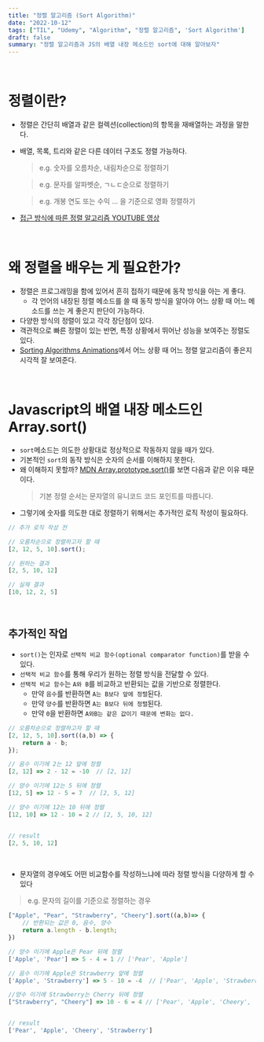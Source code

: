 ```yaml
---
title: "정렬 알고리즘 (Sort Algorithm)"
date: "2022-10-12"
tags: ["TIL", "Udemy", "Algorithm", "정렬 알고리즘", 'Sort Algorithm']
draft: false
summary: "정렬 알고리즘과 JS의 배열 내장 메소드인 sort에 대해 알아보자"
---
```


&nbsp;

# 정렬이란?

- 정렬은 간단히 배열과 같은 컬렉션(collection)의 항목을 재배열하는 과정을 말한다.
- 배열, 목록, 트리와 같은 다른 데이터 구조도 정렬 가능하다.

    > e.g. 숫자를 오름차순, 내림차순으로 정렬하기
    >

    > e.g. 문자를 알파벳순, ㄱㄴㄷ순으로 정렬하기
    >

    > e.g. 개봉 연도 또는 수익 … 을 기준으로 영화 정렬하기
    >

- [접근 방식에 따른 정렬 알고리즘 YOUTUBE 영상](https://youtu.be/kPRA0W1kECg)

&nbsp;

# 왜 정렬을 배우는 게 필요한가?

- 정렬은 프로그래밍을 함에 있어서 흔히 접하기 때문에 동작 방식을 아는 게 좋다.
    - 각 언어의 내장된 정렬 메소드를 쓸 때 동작 방식을 알아야 어느 상황 때 어느 메소드를 쓰는 게 좋은지 판단이 가능하다.
- 다양한 방식의 정렬이 있고 각각 장단점이 있다.
- 객관적으로 빠른 정렬이 있는 반면, 특정 상황에서 뛰어난 성능을 보여주는 정렬도 있다.
- [Sorting Algorithms Animations](https://www.toptal.com/developers/sorting-algorithms)에서 어느 상황 때 어느 정렬 알고리즘이 좋은지 시각적 잘 보여준다.

&nbsp;

# Javascript의 배열 내장 메소드인 Array.sort()

- `sort`메소드는 의도한 상황대로 정상적으로 작동하지 않을 때가 있다.
- 기본적인 `sort`의 동작 방식은 숫자의 순서를 이해하지 못한다.
- 왜 이해하지 못할까? [MDN Array.prototype.sort()](https://developer.mozilla.org/ko/docs/Web/JavaScript/Reference/Global_Objects/Array/sort)를 보면 다음과 같은 이유 때문이다.
    > 기본 정렬 순서는 문자열의 유니코드 코드 포인트를 따릅니다.
- 그렇기에 숫자를 의도한 대로 정렬하기 위해서는 추가적인 로직 작성이 필요하다.

```jsx
// 추가 로직 작성 전

// 오름차순으로 정렬하고자 할 때
[2, 12, 5, 10].sort(); 

// 원하는 결과
[2, 5, 10, 12]

// 실제 결과
[10, 12, 2, 5]
```

&nbsp;

## 추가적인 작업

- `sort()`는 인자로 `선택적 비교 함수(optional comparator function)`를 받을 수 있다.
- `선택적 비교 함수`를 통해 우리가 원하는 정렬 방식을 전달할 수 있다.
- `선택적 비교 함수`는 `A와 B`를 비교하고 반환되는 값을 기반으로 정렬한다.
    - 만약 `음수`를 반환하면 `A는 B보다 앞에 정렬`된다.
    - 만약 `양수`를 반환하면 `A는 B보다 뒤에 정렬`된다.
    - 만약 `0`을 반환하면 `A와B는 같은 값이기 때문에 변화는 없다.`

```jsx
// 오름차순으로 정렬하고자 할 때
[2, 12, 5, 10].sort((a,b) => {
	return a - b;
});

// 음수 이기에 2는 12 앞에 정렬
[2, 12] => 2 - 12 = -10  // [2, 12]

// 양수 이기에 12는 5 뒤에 정렬
[12, 5] => 12 - 5 = 7  // [2, 5, 12]

// 양수 이기에 12는 10 뒤에 정렬
[12, 10] => 12 - 10 = 2 // [2, 5, 10, 12]


// result
[2, 5, 10, 12]

```

&nbsp;

- 문자열의 경우에도 어떤 비교함수를 작성하느냐에 따라 정렬 방식을 다양하게 할 수 있다

> e.g. 문자의 길이를 기준으로 정렬하는 경우

```jsx
["Apple", "Pear", "Strawberry", "Cheery"].sort((a,b)=> {
	// 반환되는 값은 0, 음수, 양수
	return a.length - b.length; 
})

// 양수 이기에 Apple은 Pear 뒤에 정렬
['Apple', 'Pear'] => 5 - 4 = 1 // ['Pear', 'Apple']

// 음수 이기에 Apple은 Strawberry 앞에 정렬
['Apple', 'Strawberry'] => 5 - 10 = -4  // ['Pear', 'Apple', 'Strawberry']

//양수 이기에 Strawberry는 Cherry 뒤에 정렬
["Strawberry", "Cheery"] => 10 - 6 = 4 // ['Pear', 'Apple', 'Cheery', 'Strawberry']


// result
['Pear', 'Apple', 'Cheery', 'Strawberry']
```